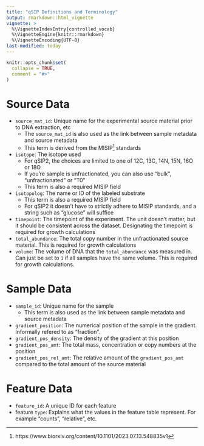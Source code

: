 ```yaml
---
title: "qSIP Definitions and Terminology"
output: rmarkdown::html_vignette
vignette: >
  %\VignetteIndexEntry{controlled_vocab}
  %\VignetteEngine{knitr::rmarkdown}
  %\VignetteEncoding{UTF-8}
last-modified: today
---
```


```r
knitr::opts_chunk$set(
  collapse = TRUE,
  comment = "#>"
)
```


# Source Data

- `source_mat_id`: Unique name for the experimental source material prior to DNA extraction, etc
  - The `source_mat_id` is also used as the link between sample metadata and source metadata
  - This term is derived from the MISIP^[https://www.biorxiv.org/content/10.1101/2023.07.13.548835v1] standards
- `isotope`: The isotope used
  - For qSIP2, the choices are limited to one of 12C, 13C, 14N, 15N, 16O or 18O
  - If you're sample is unfractionated, you can also use "bulk", "unfractionated" or "T0"
  - This term is also a required MISIP field
- `isotopolog`: The name or ID of the labeled substrate
  - This term is also a required MISIP field
  - For qSIP2 it doesn't have to strictly adhere to MISIP standards, and a string such as "glucose" will suffice
- `timepoint`: The timepoint of the experiment. The unit doesn't matter, but it should be consistent across the dataset. Designating the timepoint is required for growth calculations
- `total_abundance`: The total copy number in the unfractionated source material. This is required for growth calculations
- `volume`: The volume of DNA that the `total_abundance` was measured in. Can just be set to `1` if all samples have the same volume. This is required for growth calculations.


# Sample Data

- `sample_id`: Unique name for the sample
  - This term is also used as the link between sample metadata and source metadata
- `gradient_position`: The numerical position of the sample in the gradient. Informally refered to as "fraction".
- `gradient_pos_density`: The density of the gradient at this position
- `gradient_pos_amt`: The total mass, concentration or copy numbers at the position
- `gradient_pos_rel_amt`: The relative amount of the `gradient_pos_amt` compared to the total amount of the source material

# Feature Data

- `feature_id`: A unique ID for each feature
- feature `type`: Explains what the values in the feature table represent. For example "counts", "relative", etc.

